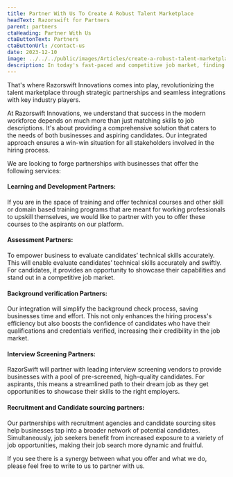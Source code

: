 ```yaml
---
title: Partner With Us To Create A Robust Talent Marketplace
headText: Razorswift for Partners
parent: partners
ctaHeading: Partner With Us
ctaButtonText: Partners
ctaButtonUrl: /contact-us
date: 2023-12-10
image: ../../../public/images/Articles/create-a-robust-talent-marketplace.jpg
description: In today's fast-paced and competitive job market, finding the right talent can be a daunting task for businesses. Simultaneously, job seekers are often faced with the challenge of showcasing their skills and qualifications to prospective employers.
---
```


That's where Razorswift Innovations comes into play, revolutionizing the talent marketplace through strategic partnerships and seamless integrations with key industry players.

At Razorswift Innovations, we understand that success in the modern workforce depends on much more than just matching skills to job descriptions. It's about providing a comprehensive solution that caters to the needs of both businesses and aspiring candidates. Our integrated approach ensures a win-win situation for all stakeholders involved in the hiring process.

We are looking to forge partnerships with businesses that offer the following services:

#### Learning and Development Partners:

If you are in the space of training and offer technical courses and other skill or domain based training programs that are meant for working professionals to upskill themselves, we would like to partner with you to offer these courses to the aspirants on our platform.

#### Assessment Partners:

To empower business to evaluate candidates’ technical skills accurately. This will enable evaluate candidates’ technical skills accurately and swiftly. For candidates, it provides an opportunity to showcase their capabilities and stand out in a competitive job market.

#### Background verification Partners:

Our integration will simplify the background check process, saving businesses time and effort. This not only enhances the hiring process's efficiency but also boosts the confidence of candidates who have their qualifications and credentials verified, increasing their credibility in the job market.

#### Interview Screening Partners:

RazorSwift will partner with leading interview screening vendors to provide businesses with a pool of pre-screened, high-quality candidates. For aspirants, this means a streamlined path to their dream job as they get opportunities to showcase their skills to the right employers.

#### Recruitment and Candidate sourcing partners:

Our partnerships with recruitment agencies and candidate sourcing sites help businesses tap into a broader network of potential candidates. Simultaneously, job seekers benefit from increased exposure to a variety of job opportunities, making their job search more dynamic and fruitful.

If you see there is a synergy between what you offer and what we do, please feel free to write to us to partner with us.
